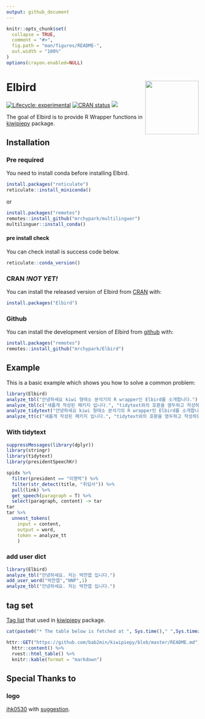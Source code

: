```yaml
---
output: github_document
---
```


<!-- README.md is generated from README.Rmd. Please edit that file -->

```r
knitr::opts_chunk$set(
  collapse = TRUE,
  comment = "#>",
  fig.path = "man/figures/README-",
  out.width = "100%"
)
options(crayon.enabled=NULL)
```

# Elbird <img src="man/figures/logo.png" align="right" height=140/>

<!-- badges: start -->
[![Lifecycle: experimental](https://img.shields.io/badge/lifecycle-experimental-orange.svg)](https://www.tidyverse.org/lifecycle/#experimental)
[![CRAN status](https://www.r-pkg.org/badges/version/Elbird)](https://CRAN.R-project.org/package=Elbird)
[![](https://cranlogs.r-pkg.org/badges/Elbird)](https://cran.r-project.org/package=Elbird)
<!-- badges: end -->

The goal of Elbird is to provide R Wrapper functions in [kiwipiepy](https://github.com/bab2min/kiwipiepy) package.

## Installation

### Pre required

You need to install conda before installing Elbird.

``` r
install.packages("reticulate")
reticulate::install_miniconda()
```

or 

``` r
install.packages("remotes")
remotes::install_github("mrchypark/multilinguer")
multilinguer::install_conda()
```

#### pre install check

You can check install is success code below.

```r
reticulate::conda_version()
```


### CRAN *!NOT YET!*
You can install the released version of Elbird from [CRAN](https://CRAN.R-project.org) with:

```r
install.packages("Elbird")
```

### Github
You can install the development version of Elbird from [github](https://github.com/mrchypark/Elbird) with:

``` r
install.packages("remotes")
remotes::install_github("mrchypark/Elbird")
```

## Example

This is a basic example which shows you how to solve a common problem:

```r
library(Elbird)
analyze_tbl("안녕하세요 kiwi 형태소 분석기의 R wrapper인 Elbird를 소개합니다.")
analyze_tbl(c("새롭게 작성된 패키지 입니다.", "tidytext와의 호환을 염두하고 작성하였습니다."))
analyze_tidytext("안녕하세요 kiwi 형태소 분석기의 R wrapper인 Elbird를 소개합니다.")
analyze_tt(c("새롭게 작성된 패키지 입니다.", "tidytext와의 호환을 염두하고 작성하였습니다."))

```


### With tidytext

```r
suppressMessages(library(dplyr))
library(stringr)
library(tidytext)
library(presidentSpeechKr)

spidx %>% 
  filter(president == "이명박") %>% 
  filter(str_detect(title, "취임사")) %>% 
  pull(link) %>% 
  get_speech(paragraph = T) %>%
  select(paragraph, content) -> tar
tar
tar %>% 
  unnest_tokens(
    input = content,
    output = word,
    token = analyze_tt
    )
```

### add user dict

```r
library(Elbird)
analyze_tbl("안녕하세요. 저는 박찬엽 입니다.")
add_user_word("박찬엽","NNP",1)
analyze_tbl("안녕하세요. 저는 박찬엽 입니다.")
```


## tag set

[Tag list](https://github.com/bab2min/kiwipiepy#%ED%92%88%EC%82%AC-%ED%83%9C%EA%B7%B8) that used in [kiwipiepy](https://github.com/bab2min/kiwipiepy) package.

```r
cat(paste0("* The table below is fetched at ", Sys.time()," ",Sys.timezone(),"."))
```

```r
httr::GET("https://github.com/bab2min/kiwipiepy/blob/master/README.md") %>% 
  httr::content() %>% 
  rvest::html_table() %>% 
  knitr::kable(format = "markdown")
```

## Special Thanks to

### logo

[jhk0530](https://github.com/jhk0530) with [suggestion](https://github.com/mrchypark/Elbird/issues/6).
